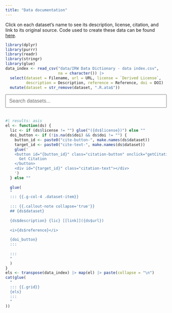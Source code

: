```yaml
---
title: "Data documentation"
---
```

Click on each dataset's name to see its description, license, citation, and link to its original source. Code used to create these data can be found [here](https://github.com/ben-domingue/irw/tree/main/data).
```r
library(dplyr)
library(purrr)
library(readr)
library(stringr)
library(glue)
data_index <- read_csv("data/IRW Data Dictionary - data index.csv",
                       na = character()) |>
  select(dataset = Filename, url = URL, license = `Derived License`,
         description = Description, reference = Reference, doi = DOI) |>
  mutate(dataset = str_remove(dataset, ".R.ata$"))
```

```{=html}
<input type="text" id="searchBar" placeholder="Search datasets..." style="width: 100%; padding: 10px; margin-bottom: 20px; font-size: 16px;">
<script>
function searchDatasets() {
  var input = document.getElementById('searchBar');
  var filter = input.value.toLowerCase();
  var items = document.getElementsByClassName('dataset-item');
  
  for (var i = 0; i < items.length; i++) {
    var text = items[i].textContent || items[i].innerText;
    items[i].style.display = text.toLowerCase().indexOf(filter) > -1 ? '' : 'none';
  }
}

async function getCitation(doi, buttonId, targetId) {
  const button = document.getElementById(buttonId);
  button.disabled = true;
  button.textContent = 'Loading...';
  
  try {
    const response = await fetch(`https://doi.org/${doi}`, {
      headers: {
        'Accept': 'application/x-bibtex'
      }
    });
    
    if (!response.ok) {
      throw new Error('Failed to fetch citation');
    }
    
    const citation = await response.text();
    const target = document.getElementById(targetId);
    target.textContent = citation;
    target.style.display = 'block';
    
  } catch (error) {
    console.error('Error fetching citation:', error);
    const target = document.getElementById(targetId);
    target.textContent = 'Error fetching citation. Please try again.';
    target.style.display = 'block';
    button.disabled = false;
    button.textContent = 'Get BibTex';
  }
}

document.getElementById('searchBar').addEventListener('input', searchDatasets);
</script>

<style>
.citation-text {
  display: none;
  margin-top: 10px;
  padding: 10px;
  background-color: #f5f5f5;
  border-radius: 4px;
  font-family: monospace;
  white-space: pre-wrap;
}

.citation-button {
  background-color: #007bff;
  color: white;
  border: none;
  padding: 5px 10px;
  border-radius: 4px;
  cursor: pointer;
  margin-top: 10px;
}

.citation-button:disabled {
  background-color: #cccccc;
  cursor: not-allowed;
}
</style>
```

```r
#| results: asis
el <- function(ds) {
  lic <- if (ds$license != "") glue("({ds$license})") else ""
  doi_button <- if (!is.na(ds$doi) && ds$doi != "") {
    button_id <- paste0("cite-button-", make.names(ds$dataset))
    target_id <- paste0("cite-text-", make.names(ds$dataset))
    glue('
    <button id="{button_id}" class="citation-button" onclick="getCitation(\'{ds$doi}\', \'{button_id}\', \'{target_id}\')">
      Get Citation
    </button>
    <div id="{target_id}" class="citation-text"></div>
    ')
  } else ""
  
  glue(
  "
  ::: {{.g-col-4 .dataset-item}}
  
  ::: {{.callout-note collapse='true'}}
  ## {ds$dataset}
  
  {ds$description} {lic} [[link]]({ds$url})
  
  <i>{ds$reference}</i>
  
  {doi_button}
  :::
  
  :::
  "
  )
}
els <- transpose(data_index) |> map(el) |> paste(collapse = "\n")
cat(glue(
  "
  ::: {{.grid}}
  {els}
  :::
  "
))
```
